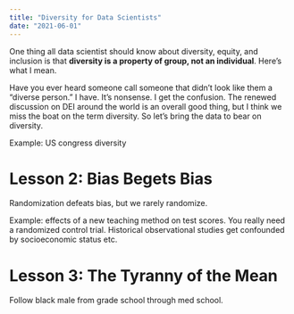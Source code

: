 ```yaml
---
title: "Diversity for Data Scientists"
date: "2021-06-01"
---
```


One thing all data scientist should know about diversity, equity, and inclusion is that **diversity is a property of group, not an individual**. Here's what I mean.

Have you ever heard someone call someone that didn't look like them a "diverse person." I have. It's nonsense. I get the confusion. The renewed discussion on DEI around the world is an overall good thing, but I think we miss the boat on the term diversity. So let's bring the data to bear on diversity.

Example: US congress diversity

# Lesson 2: Bias Begets Bias

Randomization defeats bias, but we rarely randomize.

Example: effects of a new teaching method on test scores. You really need a randomized control trial. Historical observational studies get confounded by socioeconomic status etc.

# Lesson 3: The Tyranny of the Mean

Follow black male from grade school through med school.
